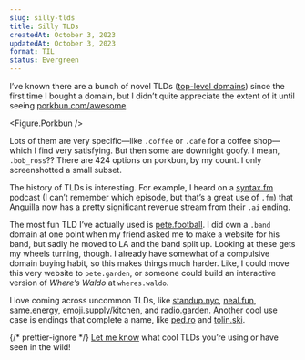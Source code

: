 ```yaml
---
slug: silly-tlds
title: Silly TLDs
createdAt: October 3, 2023
updatedAt: October 3, 2023
format: TIL
status: Evergreen
---
```


I’ve known there are a bunch of novel TLDs (<a href="https://en.wikipedia.org/wiki/Top-level_domain" target="_blank">top-level domains</a>) since the first time I bought a domain, but I didn’t quite appreciate the extent of it until seeing <a href="https://porkbun.com/awesome" target="_blank">porkbun.com/awesome</a>.

<Figure.Porkbun />

Lots of them are very specific—like `.coffee` or `.cafe` for a coffee shop—which I find very satisfying. But then some are downright goofy. I mean, `.bob_ross`?? There are 424 options on porkbun, by my count. I only screenshotted a small subset.

The history of TLDs is interesting. For example, I heard on a <a href="https://syntax.fm" target="_blank">syntax.fm</a> podcast (I can’t remember which episode, but that’s a great use of `.fm`) that Anguilla now has a pretty significant revenue stream from their `.ai` ending.

The most fun TLD I’ve actually used is <a href="https://www.pete.football" target="_blank">pete.football</a>. I did own a `.band` domain at one point when my friend asked me to make a website for his band, but sadly he moved to LA and the band split up. Looking at these gets my wheels turning, though. I already have somewhat of a compulsive domain buying habit, so this makes things much harder. Like, I could move this very website to `pete.garden`, or someone could build an interactive version of <em>Where’s Waldo</em> at `wheres.waldo`.

I love coming across uncommon TLDs, like <a href="https://standup.nyc" target="_blank">standup.nyc</a>, <a href="https://neal.fun" target="_blank">neal.fun</a>, <a href="https://same.energy" target="_blank">same.energy</a>, <a href="https://emoji.supply/kitchen" target="_blank">emoji.supply/kitchen</a>, and <a href="https://radio.garden" target="_blank">radio.garden</a>. Another cool use case is endings that complete a name, like <a href="https://ped.ro/" target="_blank">ped.ro</a> and <a href="https://tolin.ski/" target="_blank">tolin.ski</a>.

{/* prettier-ignore */}
<a href="https://twitter.com/pete_millspaugh" target="_blank">Let me know</a> what cool TLDs you’re using or have seen in the wild!
